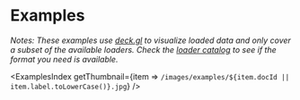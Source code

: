 # Examples


*Notes: These examples use [deck.gl](https://deck.gl) to visualize loaded data and only cover a subset of the available loaders.
Check the [loader catalog](/docs/modules/arrow/api-reference/arrow-loader) to see if the format you need is available.*

<ExamplesIndex getThumbnail={item => `/images/examples/${item.docId || item.label.toLowerCase()}.jpg`} />
